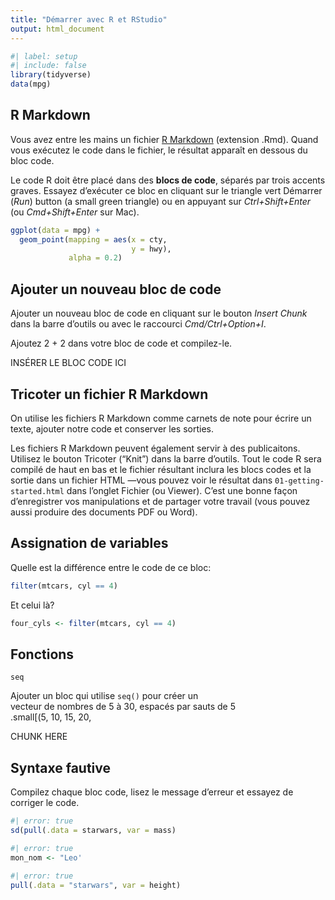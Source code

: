 ```yaml
---
title: "Démarrer avec R et RStudio"
output: html_document
---
```


```r
#| label: setup
#| include: false
library(tidyverse)
data(mpg)
```

## R Markdown

Vous avez entre les mains un fichier [R Markdown](http://rmarkdown.rstudio.com) (extension .Rmd). Quand vous exécutez le code dans le fichier, le résultat apparaît en dessous du bloc code. 

Le code R doit être placé dans des **blocs de code**, séparés par trois accents graves. Essayez d'exécuter ce bloc en cliquant sur le triangle vert Démarrer (*Run*) button (a small green triangle) ou en appuyant sur *Ctrl+Shift+Enter* (ou *Cmd+Shift+Enter* sur Mac). 

```r
ggplot(data = mpg) +
  geom_point(mapping = aes(x = cty, 
                           y = hwy), 
             alpha = 0.2)
```

## Ajouter un nouveau bloc de code

Ajouter un nouveau bloc de code en cliquant sur le bouton *Insert Chunk* dans la barre d'outils ou avec le raccourci *Cmd/Ctrl+Option+I*. 

Ajoutez 2 + 2 dans votre bloc de code et compilez-le.

INSÉRER LE BLOC CODE ICI


## Tricoter un fichier R Markdown

On utilise les fichiers R Markdown comme carnets de note pour écrire un texte, ajouter notre code et conserver les sorties.

Les fichiers R Markdown peuvent également servir à des publicaitons. Utilisez le bouton Tricoter ("Knit") dans la barre d'outils. Tout le code R sera compilé de haut en bas et le fichier résultant inclura les blocs codes et la sortie dans un fichier HTML ---vous pouvez voir le résultat dans `01-getting-started.html` dans l'onglet Fichier (ou Viewer). C'est une bonne façon d'enregistrer vos manipulations et de partager votre travail (vous pouvez aussi produire des documents PDF ou Word).

## Assignation de variables

Quelle est la différence entre le code de ce bloc:

```r
filter(mtcars, cyl == 4)
```

Et celui là?

```r
four_cyls <- filter(mtcars, cyl == 4)
```

## Fonctions

 `seq`

Ajouter un bloc qui utilise `seq()` pour créer un<br>vecteur de nombres de 5 à 30, espacés par sauts de 5<br>.small[(5, 10, 15, 20,

CHUNK HERE


## Syntaxe fautive

Compilez chaque bloc code, lisez le message d'erreur et essayez de corriger le code.

```r
#| error: true
sd(pull(.data = starwars, var = mass)
```

```r
#| error: true
mon_nom <- "Leo'
```

```r
#| error: true
pull(.data = "starwars", var = height)
```
